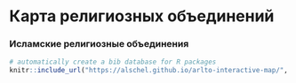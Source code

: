 # Карта религиозных объединений {#interactive-map}

### Исламские религиозные объединения

```r
# automatically create a bib database for R packages
knitr::include_url("https://alschel.github.io/arlto-interactive-map/", height = "600px")
```